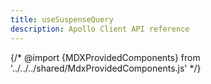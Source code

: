 ```yaml
---
title: useSuspenseQuery
description: Apollo Client API reference
---
```


{/* @import {MDXProvidedComponents} from '../../../shared/MdxProvidedComponents.js' */}

<FunctionDetails
  canonicalReference="@apollo/client!useSuspenseQuery.DocumentationTypes.useSuspenseQuery:function(1)"
  headingLevel={2}
/>
